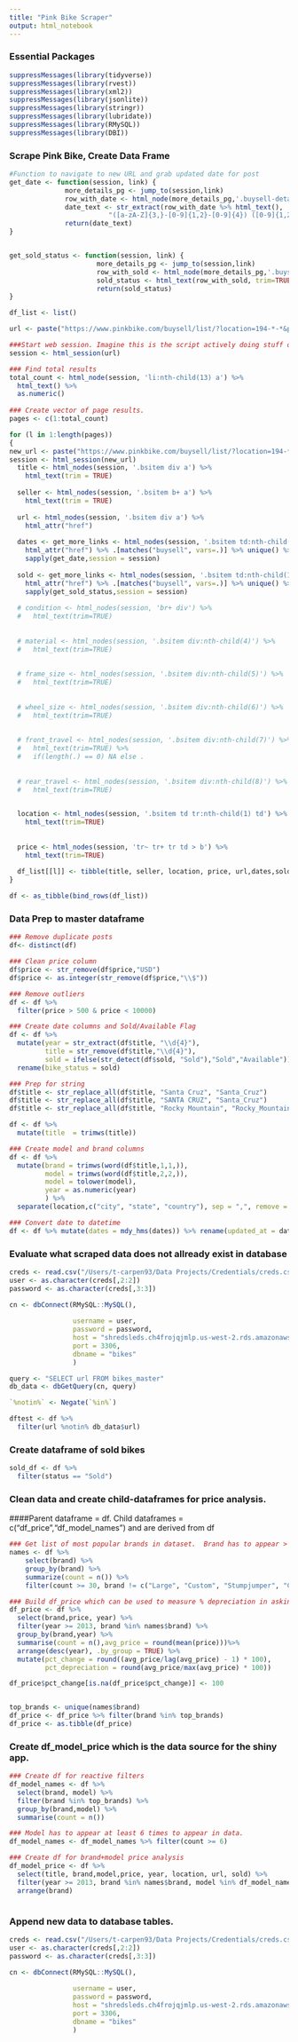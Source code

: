 ```yaml
---
title: "Pink Bike Scraper"
output: html_notebook
---
```



### Essential Packages
```r
suppressMessages(library(tidyverse))
suppressMessages(library(rvest))
suppressMessages(library(xml2))
suppressMessages(library(jsonlite))
suppressMessages(library(stringr)) 
suppressMessages(library(lubridate))
suppressMessages(library(RMySQL))
suppressMessages(library(DBI))
```

### Scrape Pink Bike, Create Data Frame
```r
#Function to navigate to new URL and grab updated date for post
get_date <- function(session, link) {
              more_details_pg <- jump_to(session,link)  
              row_with_date <- html_node(more_details_pg,'.buysell-details-column+ .buysell-details-column')
              date_text <- str_extract(row_with_date %>% html_text(),
                         "([a-zA-Z]{3,}-[0-9]{1,2}-[0-9]{4}) ([0-9]{1,2}:[0-9]{2}:[0-9]{2})")
              return(date_text)
}


get_sold_status <- function(session, link) {
                      more_details_pg <- jump_to(session,link)  
                      row_with_sold <- html_node(more_details_pg,'.buysell-details-column span')
                      sold_status <- html_text(row_with_sold, trim=TRUE) 
                      return(sold_status)
}


```




```r
df_list <- list()

url <- paste("https://www.pinkbike.com/buysell/list/?location=194-*-*&page=1&category=2")

###Start web session. Imagine this is the script actively doing stuff on the page
session <- html_session(url)

### Find total results
total_count <- html_node(session, 'li:nth-child(13) a') %>% 
  html_text() %>% 
  as.numeric()
  
### Create vector of page results.  
pages <- c(1:total_count)

for (l in 1:length(pages))
{
new_url <- paste("https://www.pinkbike.com/buysell/list/?location=194-*-*&page=",pages[l],"&category=2", sep = "")
session <- html_session(new_url)
  title <- html_nodes(session, '.bsitem div a') %>% 
    html_text(trim = TRUE) 
  
  seller <- html_nodes(session, '.bsitem b+ a') %>% 
    html_text(trim = TRUE) 
   
  url <- html_nodes(session, '.bsitem div a') %>% 
    html_attr("href")
   
  dates <- get_more_links <- html_nodes(session, '.bsitem td:nth-child(1) a') %>%
    html_attr("href") %>% .[matches("buysell", vars=.)] %>% unique() %>%
    sapply(get_date,session = session) 
  
  sold <- get_more_links <- html_nodes(session, '.bsitem td:nth-child(1) a') %>%
    html_attr("href") %>% .[matches("buysell", vars=.)] %>% unique() %>%
    sapply(get_sold_status,session = session) 
 
  # condition <- html_nodes(session, 'br+ div') %>% 
  #   html_text(trim=TRUE) 
  
  
  # material <- html_nodes(session, '.bsitem div:nth-child(4)') %>% 
  #   html_text(trim=TRUE)
    
  
  # frame_size <- html_nodes(session, '.bsitem div:nth-child(5)') %>% 
  #   html_text(trim=TRUE) 
     
  
  # wheel_size <- html_nodes(session, '.bsitem div:nth-child(6)') %>% 
  #   html_text(trim=TRUE)
      
  
  # front_travel <- html_nodes(session, '.bsitem div:nth-child(7)') %>% 
  #   html_text(trim=TRUE) %>% 
  #   if(length(.) == 0) NA else .
       
  
  # rear_travel <- html_nodes(session, '.bsitem div:nth-child(8)') %>% 
  #   html_text(trim=TRUE)

  
  location <- html_nodes(session, '.bsitem td tr:nth-child(1) td') %>% 
    html_text(trim=TRUE) 
        
  
  price <- html_nodes(session, 'tr~ tr+ tr td > b') %>% 
    html_text(trim=TRUE)  
  
  df_list[[l]] <- tibble(title, seller, location, price, url,dates,sold)
}

df <- as_tibble(bind_rows(df_list)) 

```


### Data Prep to master dataframe
```r
### Remove duplicate posts
df<- distinct(df)

### Clean price column
df$price <- str_remove(df$price,"USD")
df$price <- as.integer(str_remove(df$price,"\\$"))

### Remove outliers
df <- df %>% 
  filter(price > 500 & price < 10000) 

### Create date columns and Sold/Available Flag
df <- df %>% 
  mutate(year = str_extract(df$title, "\\d{4}"),
         title = str_remove(df$title,"\\d{4}"),
         sold = ifelse(str_detect(df$sold, "Sold"),"Sold","Available")) %>% 
  rename(bike_status = sold)

### Prep for string
df$title <- str_replace_all(df$title, "Santa Cruz", "Santa_Cruz")
df$title <- str_replace_all(df$title, "SANTA CRUZ", "Santa_Cruz")
df$title <- str_replace_all(df$title, "Rocky Mountain", "Rocky_Mountain")

df <- df %>% 
  mutate(title  = trimws(title))

### Create model and brand columns
df <- df %>% 
  mutate(brand = trimws(word(df$title,1,1,)),
         model = trimws(word(df$title,2,2,)),
         model = tolower(model),
         year = as.numeric(year)
         ) %>% 
  separate(location,c("city", "state", "country"), sep = ",", remove = FALSE)

### Convert date to datetime
df <- df %>% mutate(dates = mdy_hms(dates)) %>% rename(updated_at = dates)


```



### Evaluate what scraped data does not allready exist in database 
```r
creds <- read.csv("/Users/t-carpen93/Data Projects/Credentials/creds.csv")
user <- as.character(creds[,2:2])
password <- as.character(creds[,3:3])

cn <- dbConnect(RMySQL::MySQL(), 
          
                username = user, 
                password = password, 
                host = "shredsleds.ch4frojqjmlp.us-west-2.rds.amazonaws.com", 
                port = 3306,
                dbname = "bikes"
                )

query <- "SELECT url FROM bikes_master"
db_data <- dbGetQuery(cn, query)

`%notin%` <- Negate(`%in%`)

dftest <- df %>% 
  filter(url %notin% db_data$url)

```

### Create dataframe of sold bikes
```r
sold_df <- df %>% 
  filter(status == "Sold")

```

### Clean data and create child-dataframes for price analysis.  
####Parent dataframe = df.  Child dataframes = c("df_price","df_model_names") and are derived from df
```r
### Get list of most popular brands in dataset.  Brand has to appear > 30 times.
names <- df %>% 
    select(brand) %>% 
    group_by(brand) %>% 
    summarize(count = n()) %>% 
    filter(count >= 30, brand != c("Large", "Custom", "Stumpjumper", "Carbon"))

### Build df_price which can be used to measure % depreciation in asking price over time.
df_price <- df %>% 
  select(brand,price, year) %>% 
  filter(year >= 2013, brand %in% names$brand) %>% 
  group_by(brand,year) %>% 
  summarise(count = n(),avg_price = round(mean(price)))%>% 
  arrange(desc(year), .by_group = TRUE) %>% 
  mutate(pct_change = round((avg_price/lag(avg_price) - 1) * 100),
         pct_depreciation = round(avg_price/max(avg_price) * 100))

df_price$pct_change[is.na(df_price$pct_change)] <- 100


top_brands <- unique(names$brand)
df_price <- df_price %>% filter(brand %in% top_brands)
df_price <- as.tibble(df_price)

```


### Create df_model_price which is the data source for the shiny app. 
```r
### Create df for reactive filters
df_model_names <- df %>% 
  select(brand, model) %>% 
  filter(brand %in% top_brands) %>% 
  group_by(brand,model) %>% 
  summarise(count = n())

### Model has to appear at least 6 times to appear in data.
df_model_names <- df_model_names %>% filter(count >= 6)

### Create df for brand+model price analysis
df_model_price <- df %>% 
  select(title, brand,model,price, year, location, url, sold) %>%
  filter(year >= 2013, brand %in% names$brand, model %in% df_model_names$model) %>% 
  arrange(brand)



```

### Append new data to database tables.
```r
creds <- read.csv("/Users/t-carpen93/Data Projects/Credentials/creds.csv")
user <- as.character(creds[,2:2])
password <- as.character(creds[,3:3])

cn <- dbConnect(RMySQL::MySQL(), 
          
                username = user, 
                password = password, 
                host = "shredsleds.ch4frojqjmlp.us-west-2.rds.amazonaws.com", 
                port = 3306,
                dbname = "bikes"
                )







```

